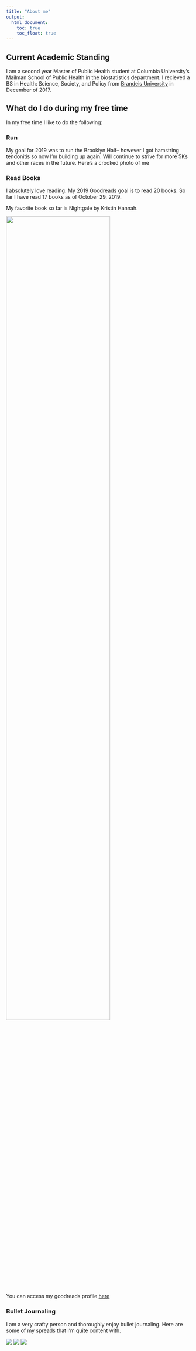 ```yaml
---
title: "About me"
output: 
  html_document:
    toc: true
    toc_float: true
---
```

## Current Academic Standing 
I am a second year Master of Public Health student at Columbia University's Mailman School of Public Health in the biostatistics department. I recieved a BS in Health: Science, Society, and Policy from [Brandeis University](http://brandeis.edu) in December of 2017. 

## What do I do during my free time 

In my free time I like to do the following:

### Run

My goal for 2019 was to run the Brooklyn Half-- however I got hamstring tendonitis so now I'm building up again. Will continue to strive for more 5Ks and other races in the future.  Here's a crooked photo of me

### Read Books 

I absolutely love reading. My 2019 Goodreads goal is to read 20 books. So far I have read 17 books as of October 29, 2019. 

My favorite book so far is Nightgale by Kristin Hannah. 

<img src = "https://images-na.ssl-images-amazon.com/images/I/51JKV0OgV3L.jpg" style = "width: 75%"> 

You can access my goodreads profile [here](https://www.goodreads.com/user/show/85707539-kelly)

### Bullet Journaling

I am a very crafty person and thoroughly enjoy bullet journaling. Here are some of my spreads that I'm quite content with.

![](images/bujo1.JPG)
![](images/bujo2.JPG)
![](images/bujo3.JPG)

